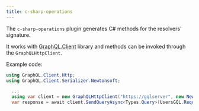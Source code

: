 ```yaml
---
title: c-sharp-operations
---
```



<PluginHeader hasOperationsNote />

The `c-sharp-operations` plugin generates C# methods for the resolvers' signature.

It works with [GraphQL.Client](https://nuget.org/packages/GraphQL.Client) library and methods can be invoked through the `GraphQLHttpClient`.

Example code:

```c#
using GraphQL.Client.Http;
using GraphQL.Client.Serializer.Newtonsoft;

  ...
  using var client = new GraphQLHttpClient("https://gqlserver", new NewtonsoftJsonSerializer());
  var response = await client.SendQueryAsync<Types.Query>(UsersGQL.Request());
```

<PluginApiDocs />
